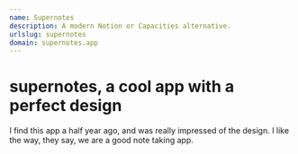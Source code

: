 ```yaml
---
name: Supernotes
description: A modern Notion or Capacities alternative.
urlslug: supernotes
domain: supernotes.app
---
```

# supernotes, a cool app with a  perfect design
I find this app a half year ago, and was really impressed of the design. I like the way, they say, we are a good note taking app.